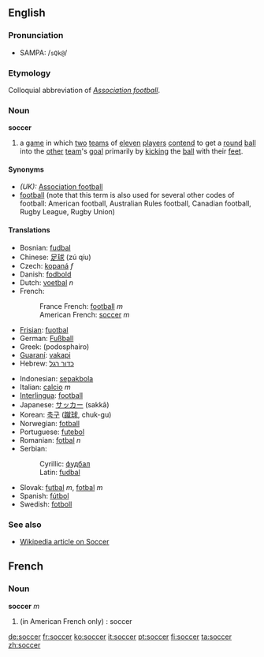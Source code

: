 ==English==
===Pronunciation===
*SAMPA: /<tt>sQk@</tt>/
===Etymology===
Colloquial abbreviation of ''[[Association football]]''.

===Noun===
'''soccer'''

#{{football}} a [[game]] in which [[two]] [[team]]s of [[eleven]] [[player]]s [[contend]] to get a [[round]] [[ball]] into the [[other]] [[team]]'s [[goal]] primarily by [[kick]]ing the [[ball]] with their [[foot|feet]].

====Synonyms====
*''(UK):'' [[Association football]]
*[[football]] (note that this term is also used for several other codes of football: American football, Australian Rules football, Canadian football, Rugby League, Rugby Union)

====Translations====
{{top}}
*Bosnian: [[fudbal#Bosnian|fudbal]] {{m}}
*Chinese: [[足球]] (zú qíu)
*Czech: [[kopaná]] ''f''
*Danish: [[fodbold]]
*Dutch: [[voetbal]] ''n''
*French:
*:France French: [[football]] ''m''
*:American French: [[#French|soccer]] ''m''
*[[Frisian]]: [[fuotbal]]
*German: [[Fußball]]
*Greek: (podosphairo)
*[[Guaraní]]: [[vakapi]]
*Hebrew: [[כדור רגל]]
{{mid}}
*Indonesian: [[sepakbola]]
*Italian: [[calcio]] ''m''
*[[Interlingua]]: [[football]]
*Japanese: [[サッカー]] (sakkā)
*Korean: [[축구]] ([[蹴球]], chuk-gu)
*Norwegian: [[fotball]]
*Portuguese: [[futebol]]
*Romanian: [[fotbal]] ''n''
*Serbian:
*:Cyrillic: [[фудбал#Serbian|фудбал]] {{m}}
*:Latin: [[fudbal#Serbian|fudbal]] {{m}}
*Slovak: [[futbal]] ''m'', [[fotbal]] ''m''
*Spanish: [[fútbol]]
*Swedish: [[fotboll]]
{{bottom}}

===See also===
* [[w:Soccer|Wikipedia article on Soccer]]

==French==
===Noun===
'''soccer'''
''m'' 
#(in American French only) : soccer

[[de:soccer]]
[[fr:soccer]]
[[ko:soccer]]
[[it:soccer]]
[[pt:soccer]]
[[fi:soccer]]
[[ta:soccer]]
[[zh:soccer]]